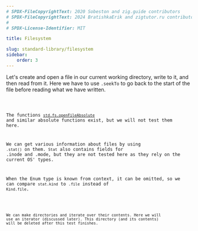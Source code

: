 ```yaml
---
# SPDX-FileCopyrightText: 2020 Sobeston and zig.guide contributors
# SPDX-FileCopyrightText: 2024 BratishkaErik and zigtutor.ru contributors
#
# SPDX-License-Identifier: MIT

title: Filesystem

slug: standard-library/filesystem
sidebar:
    order: 3
---
```




Let's create and open a file in our current working directory, write to it, and
then read from it. Here we have to use `.seekTo` to go back to the start of the
file before reading what we have written.

<Code code={CwdCreate} collapse="1-4" lang="zig"/>

The functions
[`std.fs.openFileAbsolute`](https://ziglang.org/documentation/master/std/#std.fs.openFileAbsolute)
and similar absolute functions exist, but we will not test them here.

We can get various information about files by using `.stat()` on them. `Stat`
also contains fields for .inode and .mode, but they are not tested here as they
rely on the current OS' types.

When the Enum type is known from context, it can be omitted, so we can
compare `stat.kind` to `.file` instead of `Kind.file`.

<Code code={Stat} collapse="1-4" lang="zig"/>

We can make directories and iterate over their contents. Here we will use an
iterator (discussed later). This directory (and its contents) will be deleted
after this test finishes.

<Code code={MakeDirIterable} collapse="1-4" lang="zig"/>
